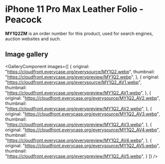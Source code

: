 
# iPhone 11 Pro Max Leather Folio - Peacock

<Callout type='info' emoji='👉🏻'>**MY1Q2ZM** is an order number for this product, used for search engines, auction websites and such.</Callout>

## Image gallery

<GalleryComponent
    images={[
      {
        original: "https://cloudfront.everycase.org/everysource/MY1Q2.webp",
        thumbnail: "https://cloudfront.everycase.org/everypreview/MY1Q2.webp",
      },
      {
        original: "https://cloudfront.everycase.org/everysource/MY1Q2_AV1.webp",
        thumbnail: "https://cloudfront.everycase.org/everypreview/MY1Q2_AV1.webp",
      },
      {
        original: "https://cloudfront.everycase.org/everysource/MY1Q2_AV2.webp",
        thumbnail: "https://cloudfront.everycase.org/everypreview/MY1Q2_AV2.webp",
      },
      {
        original: "https://cloudfront.everycase.org/everysource/MY1Q2_AV3.webp",
        thumbnail: "https://cloudfront.everycase.org/everypreview/MY1Q2_AV3.webp",
      },
      {
        original: "https://cloudfront.everycase.org/everysource/MY1Q2_AV4.webp",
        thumbnail: "https://cloudfront.everycase.org/everypreview/MY1Q2_AV4.webp",
      },
      {
        original: "https://cloudfront.everycase.org/everysource/MY1Q2_AV5.webp",
        thumbnail: "https://cloudfront.everycase.org/everypreview/MY1Q2_AV5.webp",
      }
    ]}
  />
